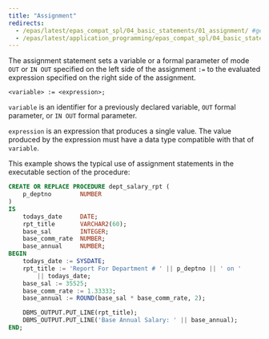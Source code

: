 ```yaml
---
title: "Assignment"
redirects:
  - /epas/latest/epas_compat_spl/04_basic_statements/01_assignment/ #generated for docs/epas/reorg-role-use-case-mode
  - /epas/latest/application_programming/epas_compat_spl/04_basic_statements/01_assignment/
---
```


<div id="assignment" class="registered_link"></div>

The assignment statement sets a variable or a formal parameter of mode `OUT` or `IN OUT` specified on the left side of the assignment `:=` to the evaluated expression specified on the right side of the assignment.

```text
<variable> := <expression>;
```

`variable` is an identifier for a previously declared variable, `OUT` formal parameter, or `IN OUT` formal parameter.

`expression` is an expression that produces a single value. The value produced by the expression must have a data type compatible with that of `variable`.

This example shows the typical use of assignment statements in the executable section of the procedure:

```sql
CREATE OR REPLACE PROCEDURE dept_salary_rpt (
    p_deptno        NUMBER
)
IS
    todays_date     DATE;
    rpt_title       VARCHAR2(60);
    base_sal        INTEGER;
    base_comm_rate  NUMBER;
    base_annual     NUMBER;
BEGIN
    todays_date := SYSDATE;
    rpt_title := 'Report For Department # ' || p_deptno || ' on '
        || todays_date;
    base_sal := 35525;
    base_comm_rate := 1.33333;
    base_annual := ROUND(base_sal * base_comm_rate, 2);

    DBMS_OUTPUT.PUT_LINE(rpt_title);
    DBMS_OUTPUT.PUT_LINE('Base Annual Salary: ' || base_annual);
END;
```
